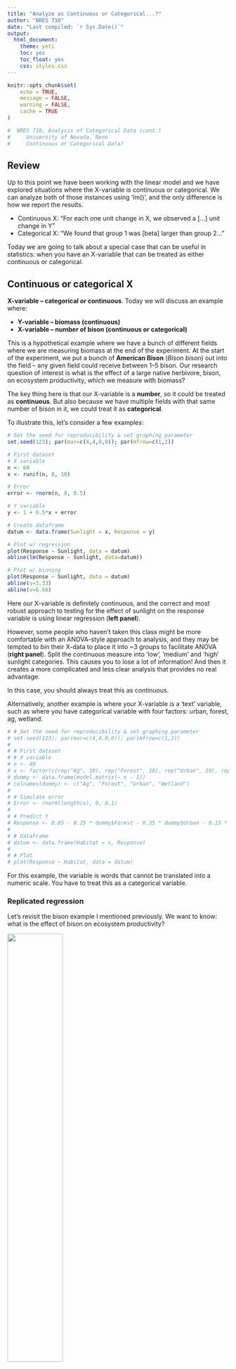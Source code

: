 ```yaml
---
title: "Analyze as Continuous or Categorical...?"
author: "NRES 710"
date: "Last compiled: `r Sys.Date()`"
output: 
  html_document: 
    theme: yeti
    toc: yes
    toc_float: yes
    css: styles.css
---
```


```r

knitr::opts_chunk$set(
	echo = TRUE,
	message = FALSE,
	warning = FALSE,
	cache = TRUE
)
```

```r

#  NRES 710, Analysis of Categorical Data (cont.)
#     University of Nevada, Reno
#     Continuous or Categorical Data?

```

## Review

Up to this point we have been working with the linear model and we have explored situations where the X-variable is continuous or categorical. We can analyze both of those instances using 'lm()', and the only difference is how we report the results.

- Continuous X: "For each one unit change in X, we observed a [...] unit change in Y"
- Categorical X: "We found that group 1 was [beta] larger than group 2..."

Today we are going to talk about a special case that can be useful in statistics: when you have an X-variable that can be treated as either continuous or categorical.

## Continuous or categorical X

**X-variable -- categorical *or* continuous**. Today we will discuss an example where:

- **Y-variable -- biomass (continuous)**
- **X-variable -- number of bison (continuous or categorical)**

This is a hypothetical example where we have a bunch of different fields where we are measuring biomass at the end of the experiment. At the start of the experiment, we put a bunch of **American Bison** (*Bison bison*) out into the field -- any given field could receive between 1--5 bison. Our research question of interest is what is the effect of a large native herbivore, bison, on ecosystem productivity, which we measure with biomass?

The key thing here is that our X-variable is a **number**, so it could be treated as **continuous**. But also because we have multiple fields with that same number of bison in it, we could treat it as **categorical**.

To illustrate this, let's consider a few examples:

```r
# Set the seed for reproducibility & set graphing parameter
set.seed(123); par(mar=c(4,4,0,0)); par(mfrow=c(1,2))

# First dataset
# X variable
n <- 60
x <- runif(n, 0, 10)

# Error
error <- rnorm(n, 0, 0.5)

# Y variable
y <- 1 + 0.5*x + error

# Create dataframe
datum <- data.frame(Sunlight = x, Response = y)

# Plot w/ regression
plot(Response ~ Sunlight, data = datum)
abline(lm(Response ~ Sunlight, data=datum))

# Plot w/ binning
plot(Response ~ Sunlight, data = datum)
abline(v=3.33)
abline(v=6.66)
```

Here our X-variable is definitely continuous, and the correct and most robust approach to testing for the effect of sunlight on the response variable is using linear regression (**left panel**).

However, some people who haven't taken this class might be more comfortable with an ANOVA-style approach to analysis, and they may be tempted to *bin* their X-data to place it into ~3 groups to facilitate ANOVA (**right panel**). Split the continuous measure into 'low', 'medium' and 'high' sunlight categories. This causes you to lose a lot of information! And then it creates a more complicated and less clear analysis that provides no real advantage.

In this case, you should always treat this as continuous.

Alternatively, another example is where your X-variable is a 'text' variable, such as where you have categorical variable with four factors: urban, forest, ag, wetland.

```r
# # Set the seed for reproducibility & set graphing parameter
# set.seed(123); par(mar=c(4,4,0,0)); par(mfrow=c(1,2))
# 
# # First dataset
# # X variable
# n <- 40
# x <- factor(c(rep("Ag", 10), rep("Forest", 10), rep("Urban", 10), rep("Wetland", 10)))
# dummy <- data.frame(model.matrix(~ x - 1))
# colnames(dummy) <- c("Ag", "Forest", "Urban", "Wetland")
# 
# # Simulate error
# Error <- rnorm(length(x), 0, 0.1)
# 
# # Predict Y
# Response <- 0.85 - 0.25 * dummy$Forest - 0.35 * dummy$Urban - 0.15 * dummy$Wetland + Error
# 
# # Dataframe
# datum <- data.frame(Habitat = x, Response)
# 
# # Plot
# plot(Response ~ Habitat, data = datum)
```

For this example, the variable is words that cannot be translated into a numeric scale. You have to treat this as a categorical variable.

### Replicated regression

Let's revisit the bison example I mentioned previously. We want to know: what is the effect of bison on ecosystem productivity?

![](../pictures/pic_bison.png){width=50%}

Photo: Ted Naninga (iNaturalist)

For this example, we have a bunch of different fields where we put a bunch of American Bison (*Bison bison*) out into the fields, and any individual field could receive between 1--5 bison. Our data might look something like this:

```r
# Set the seed for reproducibility
set.seed(123)

# Graph
par(mar = c(4,4,1,0))

# Simulate the binomial X-variable (sex)
n <- 25
x <- c(rep(0, 5), rep(1, 5), rep(2, 5), rep(3, 5), rep(4, 5))

# error
error <- rnorm(n, 0, 0.2)

# Simulate continuous y-variable data
y <- 2 + x*0.3 + error

# Create dataframe
datum <- data.frame(Bison = x, Biomass = y)

# Plot
stripchart(Biomass ~ Bison, data = datum, vertical = TRUE, method = "jitter",
           pch = 19, xlab = "Number of bison", ylab = "Biomass (kg/ha)")
```

We measure the biomass in replicate areas with different numbers of bison. Some call this '**replicated regression**' (e.g., Cottingham et al. 2008). We could analyze this two ways:

1. As a continuous X-variable
2. As a categorical X-variable, with five groups

Technically, this is not truly continuous, as you cannot have 1.5 bison in an area. Another X-variable, like fertilizer, could be a truly continuous variable, that we could set-up with a replicated regression experiment with 1g, 2g, 3g, etc. But if we ignore that technicality for the bison example, these data look continuous, and we could easily <u>fit a regression line to the data</u>.

Alternatively, we have a bunch of samples collected at each number of the X-variable. We could very easily treat this as a categorical variable -- and no binning would be necessary to do so; it's already set up this study design in such a way that it could be treated as a categorical variable. So the second way to analyze these data would be as a categorical variable.

So with these two options in mind, how should we handle this variable? Continuous or categorical? <u>Let's come back to that</u>.

To figure this out, let's consider how our linear model would look in both of these instances.

First, what would it be if we treated X as a <u>**continuous variable**</u>?

**$Y = \beta_0 + \beta_1 Bison + \epsilon \sim N(0, \sigma)$**

That's it! Our beta is our slope; with each one bison increase, the slope tells us how much more biomass we would get.

What if we treat the X as <u>**categorical**</u>?

**$Y = \beta_0 + \beta_1 Bison1 + \beta_2 Bison2 + \beta_3 Bison3 + \beta_4 Bison4 + \epsilon \sim N(0, \sigma)$**

In this case, our betas are the differences between groups. $\beta_1$ is the difference between 0 and 1 bison, $\beta_2$ is the difference between 0 and 2 bison, so on so forth. If we want to know the differences between other pairs, we have to change the reference.

**Q:** So let's pose the question to you all: which of these approaches do you want to do? And why?

Truthfully, <u>*there is no right or wrong answer*</u>. You can do either one.

But let's draw up a list on the board identifying *pros* and *cons* of both options -- that might help us make recommendations about how to do things...

```r
# Load necessary libraries
library(knitr)
#library(kableExtra)

# Create the data frame
data <- data.frame(
  #Group = c("Normality", "Linearity", "Homoscedasticity", "No autocorrelation"),
  `Continuous X` = c("**Simple model - 1 beta**", "**No worries about inflating Type I error**", "**1 results sentence**",  "**Interpolation/extrapolation**", "Assumption of linearity", "**More power***"),
  `Categorical X` = c("Complicated - 3 betas", "Post-hoc test", "10 sentences", "No predictions", "**No assumption of linearity**", "Less power*")
)

# Create the table
kable(data, col.names = c("Continuous X", "Categorical X")) #%>%
  #kable_styling(full_width = FALSE)

```

One thing that we haven't talked about yet for categorical X data is the **assumptions**! We already talked about the 5 assumptions of regression (linearity, homoscedasticity, no autocorrelation, normality of residuals, continuous Y). All of these assumptions still hold for categorical X -- <u>**except for one**</u>.

Analysis with categorical X-data makes <u>no assumptions of linearity</u> or about the shape of relationships at all. Instead, all it does is make comparisons between groups. So this is something that is more flexible for categorical X data.

This last reason is the **most important reason** why you might want to use a continuous X variable. And this relates to the first bullet on our list: simple vs. complex. Since it only has 1 beta (effect), it will have <u>**more power**</u> than the more complicated model! More power means you are more likely to have lower P-values and thus correctly reject the null hypothesis, when appropriate.

Why is that?

Everytime you add a beta to your model, it adds another *degree of freedom* to your model. This causes the model to eat up one of your samples and thus functionally decreases your sample size. And we've already talked at great length about how sample size influences p-values. By decreasing our sample size, we are less likely to recover a low p-value and correctly reject the null.

So, in the bison example, if you use this more complicated model, you have reduced your sample size by three. And because of that, it has less power.

Now, there is a caveat... hence the 'asterisk' above.

*If, and only if, the assumption of linearity is met.

If the assumption of linearity is not met, then we might have more power with the more complicated model.

### Example

What if our data looked like this:

```r
# Set the seed for reproducibility
set.seed(123)

# Graph
par(mar = c(4,4,1,0), mfrow=c(1,1))

# Simulate the binomial X-variable (sex)
n <- 25
x <- c(rep(0, 5), rep(1, 5), rep(2, 5), rep(3, 5), rep(4, 5))

# Error
error <- rnorm(n, 0, 0.2)

# Dummy code x
dummy <- data.frame(x = as.factor(x))
dummy <- data.frame(model.matrix(~ dummy$x - 1, data=dummy))
colnames(dummy) <- c("Zero", "One", "Two", "Three", "Four")

# Simulate continuous y-variable data
y <- 2 + dummy$One * 1 + dummy$Two * 2 + dummy$Three * 1 + dummy$Four * 0 + error

# Create dataframe
datum <- data.frame(Bison = x, Biomass = y)

# Plot
stripchart(Biomass ~ Bison, data = datum, vertical = TRUE, method = "jitter",
           pch = 19, xlab = "Number of bison", ylab = "Biomass (kg/ha)")
```

Maybe this could happen if there was some sort of *intermediate disturbance* that benefited biomass production.

**Q:** If you ran an ANOVA, would you detect a significant difference between these categorical groups? **YES**

**Q:** If you ran a regression, would you detect a significant difference between these categorical groups? **NO**

```r
# Aesthetics
par(mar = c(4,4,1,0), mfrow=c(1,1))

# Plot again
stripchart(Biomass ~ Bison, data = datum, vertical = TRUE, method = "jitter",
           pch = 19, xlab = "Number of bison", ylab = "Biomass (kg/ha)")

# Regression analysis
results <- lm(Biomass ~ Bison, data=datum)
abline(results)
```

This happens because the assumption of linearity is very clearly violated. There is significant variation among these data, but we are trying to fit a linear model -- a straight line -- to data that do not have a linear relationship.

In this case, it would be much better to consider X as a categorical variable, which will give us more Power to detect a significant relationship.

### What does this all mean?

If we go back to our list, it's pretty clear that treating X as a continuous variable is better in *many* ways -- <u>unless the assumption of linearity is not met</u>. If the assumption of linearity is not met, then we:

- Should not describe it with a simple linear equation, because it's not linear.
- We would lose power by treating it as a linear relationship.
- Making predictions with a straight line would be very incorrect; it would be better to fit a curve.

<u>The advantages from our table fall apart if we don't have linear data.</u> Which leads to my **recommendation**!

**Recommendation: Always treat X-variable as continuous, unless treating as categorical 'significantly improves the fit of the model to the data' -- which will only happen if the relationship is non-linear**

This very nicely fits in with the principle of parsimony -- Occam's razor. 

**Occam's razor -- the world is simple, and it's best to use simple explanations to describe the world unless there is significant evidence that more complexity is needed.**

- Simple ideas are best, unless you can disprove the simple model in favor of a more complicated model.

What do we mean by 'significantly improve the fit'?

There is an idea in statistics (truism; axiom) that whenever you make a model more complex, *it will always improve the fit*. It will decrease the Sum of Squared Error, and it will increase the $R^2$. Why?

- With two points, adding a linear beta will connect them.
- With three points, adding a quadratic beta will connect them.
- With four points, adding a cubed-term will connect them.

<u>So given that we can always improve a fit of a curve to points by increasing the complexity of the model, we want to demonstrate that it is a **significant improvement of fit**</u>. We want to show that this variable isn't just improving fit, it is improving fit more than would be expected if the variable didn't have any explanatory value whatsoever.

### Testing model fit

A simple way that I was taught to do this is using an **'F-drop test'**. However, there is some confusion about what this is really called and names vary widely. Some other names include:

- **Extra sum of squares F-test**
- **Type III sum of squares test** (e.g., SAS)
- **Partial likelihood ratio test**

I prefer 'F-drop test' because this is how I was taught and it is an easy and simple term.

No matter what you call it, you are comparing a <u>**more complex model**</u> to a <u>**more simple model**</u> to test whether the <u>**more complex model is a significant improvement to the fit in the data**</u>.

In other words, we are comparing our simple model:

**$Y = \beta_0 + \beta_1 Bison + \epsilon \sim N(0, \sigma)$**

To the complex model:

**$Y = \beta_0 + \beta_1 Bison1 + \beta_2 Bison2 + \beta_3 Bison3 + \beta_4 Bison4 + \epsilon \sim N(0, \sigma)$**

And asking ourselves: do we need these extra betas?

Another way of thinking about it is... we are testing the null hypothesis that these extra betas are all equal to zero, with:

$H_0: \beta_2 + \beta_3 + \beta_4 = 0$

You might be scratching your head and thinking: the meanings of $\beta_1$ are different between the two models... That's okay, the meanings of these two betas can be different. The question here is whether we need additional betas beyond that first one to improve the fit of the model.

**Final thought**: you will only reject the null when the more complicated model is a better fit to the data. When that happens, what does that mean about the relationship between X and Y?

Our data are significantly nonlinear! By comparing these two models, we can use this as a way to test for non-linearity. 

### Summary

We are talking about a continuous X variable that could also be treated as a categorical variable -- either way is appropriate. Generally, the recommendation is treat it as continuous, unless it is a significant improvement in the fit of the data to treat it as categorical. We can evaluate this using an 'F-drop' test.

## Comparing model fit in R

Let's briefly examine truth. We can peak at the code I used to simulate it.

```r
### Code for F-Drop tests

# Read in the data
datum <- read.csv("lecture_10_dataset1.csv")
head(datum)

# Plot the data
plot(Biomass ~ Bison, data = datum)
# In this case, R saws numbers in the 'Bison' column and treated the variable as continuous

# Plot the data with X as a categorical variable
plot(Biomass ~ as.factor(Bison), data = datum)

```

I used the as.factor function to get R to treat variable as a categorical variable. We could have manually created categorical variable or dummy-coded variables in Excel, but using as.factor is much easier. We could also also create a new variable and save it in our 'datum'

```r
# Run a regression, where we treat Bison as continuous
results <- lm(Biomass ~ Bison, data = datum)
summary(results)

```

Bison is continuous, because R saw numbers for that variable. How do we know this? **We only got 1 beta from the analysis.**

```r
# Run an ANOVA - treat Bison as categorical
results2 <- lm(Biomass ~ as.factor(Bison), data = datum)
# use the as.factor function to get R to treat 'Bison' as continuous
summary(results2)

```

The 'Bison' variable as a whole is highly significant -- this is the p-value at the bottom. All groups are all significantly different from Bison0. But other pairs of neighbor groups might not be.

But the question here is: is this more complicated model a significant improvement in the fit to the data?

Use an F-drop test!

```r
# Conduct the F-drop test
anova(results2, results)
# The two models we have are the arguments
# Usually, you should list the more complicated model first (the one with more betas)
# Note: the two models can't have the same number of parameters
# A significant p-value means the more complex model is a significant improvement in fit
# A non-significant p-value means the simpler model is adequate
# Note: RSS (which is the same thing as SSE) is always lower in the more complex model

```

The F-drop tests compares the residual sum of squares (RSS) of the two models and asks: how much does the sum of squares change when we add all those variables? Does it change a lot, such that there is a significant improvement in fit? Or did it not really decrease that much error?

In this case, it didn't change the error that much, and the test did not recover a significant improvement in model fit by the more complex model. Therefore, the more complicated model does not significantly improve the fit to the data.

### F-drop rules:

**If P < 0.05, the complex model is a significant improvement (better) in fit.**

**If P > 0.05, the complex model is <u>*not*</u> a significant improvement in fit; the simpler model is adequate.**

This does not mean the simpler model is *better*; it is <u>**adequate**</u>. The simpler model will never be better, as the more complex model will always be better due to the extra parameters. The question is: <u>is the complex model significantly **better**</u>, or <u>is the simple model **adequate**</u>.

As always, the limitations of p-values apply here: sample sizes, effect sizes, etc.

Now, let's consider another scenario. What if our data really looked like the second example from above?

```r
# Read in the data
datum <- read.csv("lecture_10_dataset2.csv")
head(datum)

# Plot the data
plot(Biomass ~ Bison, data = datum)

```

We know that fitting a line to this data is not a good fit, and we also know that a categorical approach would also fit this data pretty well.

But what about an in-between approach, where we fit one line but it is non-linear?

### Quadratics

One of the easiest ways to fit a non-linear line to your data is using a **quadratic** approach.

- *A bit of a caveat*... a quadratic may not be a good mechanistic explanation, because there are very few things in ecology that follow quadratic equations and they are hard to interpret. We will talk more about the difference between mechanistic and phenomenological explanations in data later in the semester.. But, for now, the quadratic might be good descriptions of your data.

**$Y = \beta_0 + \beta_1 Bison + \beta_2 Bison^2 + \epsilon \sim N(0, \sigma)$**

Notice that this curve has the advantage of **no assumption of linearity** and also doesn't use nearly as many betas as treating X as categorical. In those ways, it is a **good compromise** between the two options we have discussed so far.

```r
# BONUS: How to fit a quadratic curve to data when x is continuous

# Fit a linear model
results <- lm(Biomass ~ Bison, data = datum)

#Fit a quadratic curve to data when x is continuous
results3 <- lm(Biomass ~ Bison + I(Bison^2), data = datum)
anova(results3, results)

```

The quadratic model is the more complicated model here, because it has more parameters than the linear model.

The quadratic model is a **significant improvement** in model fit compared to the simple linear model.

**Takehome points**:

1) We can use this approach to compare any two models, as long as one model is more complicated than the other. We cannot use this approach to compare models that have the same number of effects (betas).

2) When comparing two models, we need to make sure the datasets are exactly the same. If you use different datasets for two models, you can't compare those two models using this approach and other approaches we will explore in the semester.

### Marginal p-values

So far in this class, we have always calculated p-values the same way: by comparing a model with that variable, to one without that variable. But I haven't explained how this works yet...

When we ran the F-drop test above, we compared two models:

Simple model: **$Y = \beta_0 + \beta_1 Bison + \epsilon \sim N(0, \sigma)$**

More complex model: **$Y = \beta_0 + \beta_1 Bison + \beta_2 Bison^2 + \epsilon \sim N(0, \sigma)$**

This test evaluates the significance of the additional quadratic beta. Is this $\beta_2$ significantly different from zero? If $\beta_2$ is zero, then the models are the same, and the more simple model is adequate. If $\beta_2$ is non-zero, this will significantly improve model fit. So essentially, we are testing whether this additional parameter is <u>**significant**</u>.

We can also do an F-drop test comparing these two models:

Complex model: **$Y = \beta_0 + \beta_1 Bison + \epsilon \sim N(0, \sigma)$**

Simple model: **$Y = \beta_0 + \epsilon \sim N(0, \sigma)$**

An F-drop test evaluates whether $\beta_1$ is significantly different from zero.

In truth, this is what the p-value from our simple linear regression analysis is evaluating! These 'marginal p-values' are the results of F-drop tests comparing whether <u>the model with intercept and slope for bison is *significantly better* than a model without that slope</u>.

```r
# Read in dataset 1
datum <- read.csv("lecture_10_dataset1.csv")

# Simple linear model
results <- lm(Biomass ~ Bison, data = datum)
summary(results)

```

This p-value is called a **marginal p-value** and is asking whether or how much that additional parameter marginally improves the fit to the data beyond the simpler model without that variable. (This is also called Type III Sum of Squares). It is essentially an F-drop test that is built into our linear model.

So, anytime you need a p-value associated with an effect in a model, if R gives it to you, it is most likely giving you a marginal p-value that comes from an F-drop test.

For example:

```r
# Build four models varying in complexity
results0 <- lm(Biomass ~ 1, data = datum) # no effects; 'model of mean'
summary(results0)
results1 <- lm(Biomass ~ Bison, data = datum) # simple linear model
summary(results1)
results1b <- lm(Biomass ~ I(Bison^2), data = datum) # model with quadratic term only
summary(results1b)
results2 <- lm(Biomass ~ Bison + I(Bison^2), data = datum) # linear + quadratic model
summary(results2)

# F-drop test comparing results0 to results1
anova(results1, results0) # p-value here is same as marginal p-val from summary(results1)
anova(results2, results1) # p-value here is same as marginal p-val from summary(results2)
anova(results1b, results0) # p-value here is same as marginal p-val from summary(results1b)
anova(results2, results1b) # p-value here is same as marginal p-val from summary(results2)

# So, the marginal p-values from our 'summary()' results are F-drop tests
# comparing a more complex model w/ the extra effect to more simple models
# without the extra effect. And, the order that the variables are included in
# the models doesn't matter!

# Another example: compare model with bison treated as categorical variable to a
# model with no effect of bison
results3 <- lm(Biomass ~ as.factor(Bison), data = datum)
summary(results3)
anova(results3, results0)
# p-value here is same as ANOVA p-value from bottom of summary(results3),
# so F-drop test can also evaluate significance of categorical variables with multiple
# betas


```

Next class, we will explore more situations around this topic.

<br>

## Truth

Here is code to simulate the data we analyzed in this lecture.

```r
###################### 'Truth' ######################## 
### Lecture 10: code to simulate data for F-drop tests 

# Set the seed for reproducibility
set.seed(111)

## First dataset
# X variable
Bison <- c(rep(0, 8), rep(1, 8), rep(2, 8), rep(3, 8), rep(4, 8))

# Error
error <- rnorm(length(Bison), 0, 0.5)

# Y variable
Biomass <- 6 - 0.8*Bison + error

# Create dataframe
datum <- data.frame(Bison, Biomass)

# Save the CSV file
write.csv(datum, "lecture_10_dataset1.csv", row.names = FALSE)

## Second dataset
# X variable
n <- 25
x <- c(rep(0, 5), rep(1, 5), rep(2, 5), rep(3, 5), rep(4, 5))

# Error
error <- rnorm(n, 0, 0.2)

# Dummy code x
dummy <- data.frame(x = as.factor(x))
dummy <- data.frame(model.matrix(~ dummy$x - 1, data=dummy))
colnames(dummy) <- c("Zero", "One", "Two", "Three", "Four")

# Simulate continuous y-variable data
y <- 2 + dummy$One * 1 + dummy$Two * 2 + dummy$Three * 1 + dummy$Four * 0 + error

# Create dataframe
datum <- data.frame(Bison = x, Biomass = y)

# Save the CSV file
write.csv(datum, "lecture_10_dataset2.csv", row.names = FALSE)
```

[--go to next lecture--](lecture_11.html)
